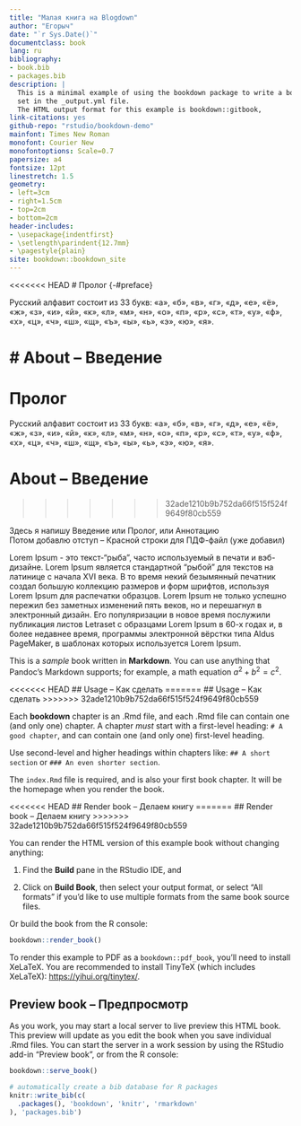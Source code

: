 ```yaml
--- 
title: "Малая книга на Blogdown"
author: "Егорыч"
date: "`r Sys.Date()`"
documentclass: book
lang: ru
bibliography:
- book.bib
- packages.bib
description: |
  This is a minimal example of using the bookdown package to write a book.
  set in the _output.yml file.
  The HTML output format for this example is bookdown::gitbook,
link-citations: yes
github-repo: "rstudio/bookdown-demo"
mainfont: Times New Roman
monofont: Courier New
monofontoptions: Scale=0.7
papersize: a4
fontsize: 12pt
linestretch: 1.5
geometry:
- left=3cm
- right=1.5cm
- top=2cm
- bottom=2cm
header-includes:
- \usepackage{indentfirst}
- \setlength\parindent{12.7mm}
- \pagestyle{plain}
site: bookdown::bookdown_site
---
```


<<<<<<< HEAD
# Пролог {-#preface}  

Русский алфавит состоит из 33 букв: «а», «б», «в», «г», «д», «е», «ё», «ж», «з», «и», «й», «к», «л», «м», «н», «о», «п», «р», «с», «т», «у», «ф», «х», «ц», «ч», «ш», «щ», «ъ», «ы», «ь», «э», «ю», «я».  

# About -- Введение {#about}
=======
# Пролог {-#index}

Русский алфавит состоит из 33 букв: «а», «б», «в», «г», «д», «е», «ё», «ж», «з», «и», «й», «к», «л», «м», «н», «о», «п», «р», «с», «т», «у», «ф», «х», «ц», «ч», «ш», «щ», «ъ», «ы», «ь», «э», «ю», «я».  

# About -- Введение {}
>>>>>>> 32ade1210b9b752da66f515f524f9649f80cb559

Здесь я напишу Введение или Пролог, или Аннотацию  
Потом добавлю отступ -- Красной строки для ПДФ-файл (уже добавил)  

Lorem Ipsum - это текст-"рыба", часто используемый в печати и вэб-дизайне. Lorem Ipsum является стандартной "рыбой" для текстов на латинице с начала XVI века. В то время некий безымянный печатник создал большую коллекцию размеров и форм шрифтов, используя Lorem Ipsum для распечатки образцов. Lorem Ipsum не только успешно пережил без заметных изменений пять веков, но и перешагнул в электронный дизайн. Его популяризации в новое время послужили публикация листов Letraset с образцами Lorem Ipsum в 60-х годах и, в более недавнее время, программы электронной вёрстки типа Aldus PageMaker, в шаблонах которых используется Lorem Ipsum.  


This is a _sample_ book written in **Markdown**. You can use anything that Pandoc's Markdown supports; for example, a math equation $a^2 + b^2 = c^2$.

<<<<<<< HEAD
## Usage -- Как сделать 
=======
## Usage -- Как сделать
>>>>>>> 32ade1210b9b752da66f515f524f9649f80cb559

Each **bookdown** chapter is an .Rmd file, and each .Rmd file can contain one (and only one) chapter. A chapter *must* start with a first-level heading: `# A good chapter`, and can contain one (and only one) first-level heading.

Use second-level and higher headings within chapters like: `## A short section` or `### An even shorter section`.

The `index.Rmd` file is required, and is also your first book chapter. It will be the homepage when you render the book.

<<<<<<< HEAD
## Render book -- Делаем книгу 
=======
## Render book -- Делаем книгу
>>>>>>> 32ade1210b9b752da66f515f524f9649f80cb559

You can render the HTML version of this example book without changing anything:

1. Find the **Build** pane in the RStudio IDE, and

1. Click on **Build Book**, then select your output format, or select "All formats" if you'd like to use multiple formats from the same book source files.

Or build the book from the R console:

```r
bookdown::render_book()
```

To render this example to PDF as a `bookdown::pdf_book`, you'll need to install XeLaTeX. You are recommended to install TinyTeX (which includes XeLaTeX): <https://yihui.org/tinytex/>.

## Preview book -- Предпросмотр

As you work, you may start a local server to live preview this HTML book. This preview will update as you edit the book when you save individual .Rmd files. You can start the server in a work session by using the RStudio add-in "Preview book", or from the R console:

```r
bookdown::serve_book()
```


```r
# automatically create a bib database for R packages
knitr::write_bib(c(
  .packages(), 'bookdown', 'knitr', 'rmarkdown'
), 'packages.bib')
```
